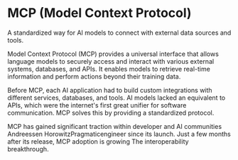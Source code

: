 
<StructuredData 
  title="MCP (Model Context Protocol)" 
  description="A standardized way for AI models to connect with external data sources and tools. Model Context Protocol provides a universal interface that allows language models to securely access and interact with various external systems, databases, and APIs." 
  url="https://ai-glossary.com/M/model-context-protocol" 
/>

# MCP (Model Context Protocol)

A standardized way for AI models to connect with external data sources and tools.

Model Context Protocol (MCP) provides a universal interface that allows language models to securely access and interact with various external systems, databases, and APIs. It enables models to retrieve real-time information and perform actions beyond their training data.

Before MCP, each AI application had to build custom integrations with different services, databases, and tools. AI models lacked an equivalent to APIs, which were the internet's first great unifier for software communication. MCP solves this by providing a standardized protocol.

MCP has gained significant traction within developer and AI communities Andreessen HorowitzPragmaticengineer since its launch. Just a few months after its release, MCP adoption is growing The interoperability breakthrough.